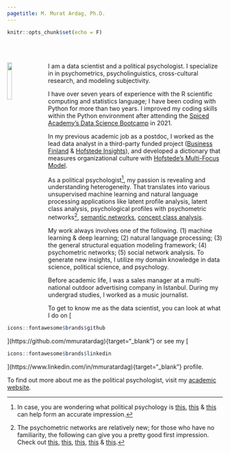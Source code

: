 ```yaml
---
pagetitle: M. Murat Ardag, Ph.D.
---
```


```r
knitr::opts_chunk$set(echo = F)
```

<br>
<br>

<img src="ws_img/mma_c_gp.jpg" style="width:15%; margin-right: 20px" align="left">

<div>
I am a data scientist and a political psychologist. I specialize in in psychometrics, psycholinguistics, cross-cultural research, and modeling subjectivity.
</div>

<div>
I have over seven years of experience with the R scientific computing and statistics language; I have been coding with Python for more than two years. I improved my coding skills within the Python environment after attending the [Spiced Academy's Data Science Bootcamp](https://www.spiced-academy.com/en/program/data-science){target="_blank"} in 2021.
</div>

<div>
In my previous academic job as a postdoc, I worked as the lead data analyst in a third-party funded project ([Business Finland](https://www.businessfinland.fi/en/){target="_blank"} & [Hofstede Insights](https://www.hofstede-insights.com/){target="_blank"}), and developed a dictionary that measures organizational culture with [Hofstede's Multi-Focus Model](https://hi.hofstede-insights.com/multi-focus-model){target="_blank"}.
</div>

<div>
As a political psychologist[^1], my passion is revealing and understanding heterogeneity. That translates into various unsupervised machine learning and natural language processing applications like latent profile analysis, latent class analysis, psychological profiles with psychometric networks[^2], [semantic networks](https://cran.r-project.org/web/packages/SemNeT/index.html){target="_blank"}, [concept class analysis](https://github.com/dustinstoltz/CMDist){target="_blank"}.
</div>

<div>
My work always involves one of the following. (1) machine learning & deep learning; (2) natural language processing; (3) the general structural equation modeling framework; (4) psychometric networks; (5) social network analysis. To generate new insights, I utilize my domain knowledge in data science, political science, and psychology.
</div>

<div>
Before academic life, I was a sales manager at a multi-national outdoor advertising company in Istanbul. During my undergrad studies, I worked as a music journalist.
</div>

<div>
To get to know me as the data scientist, you can look at what I do on [
```r
icons::fontawesome$brands$github
```
](https://github.com/mmuratardag){target="_blank"} or see my [
```r
icons::fontawesome$brands$linkedin
```
](https://www.linkedin.com/in/mmuratardag){target="_blank"} profile.
</div>

<div>
To find out more about me as the political psychologist, visit my [academic website](https://mmuratardag.github.io/academic_website).
</div>

[^1]: In case, you are wondering what political psychology is [this](https://pprg.stanford.edu/what-is-political-psychology){target="_blank"}, [this](https://en.wikipedia.org/wiki/Political_psychology){target="_blank"} & [this](https://ispp.org){target="_blank"} can help form an accurate impression.
[^2]: The psychometric networks are relatively new; for those who have no familiarity, the following can give you a pretty good first impression. Check out [this](http://psychosystems.org/files/Literature/NetworkPsychometricsDraft.pdf){target="_blank"}, [this](https://www.rug.nl/gmw/psychology/expertise-groups/psychometrics-and-statistics/projects/main/main_1_psy_networks-in-psychology_-more-than-a-pretty-picture_?lang=en){target="_blank"}, [this](http://sachaepskamp.com/Dissertation){target="_blank"}, [this](https://psych-networks.com/r-packages){target="_blank"} & [this](http://psychonetrics.org){target="_blank"}.